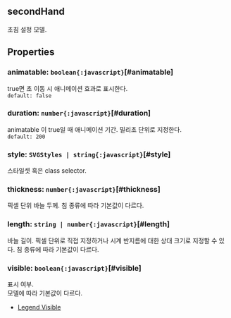 ## secondHand
초침 설정 모델.
## Properties

### animatable: `boolean{:javascript}`[#animatable]
true면 초 이동 시 애니메이션 효과로 표시한다.  
`default: false`  

### duration: `number{:javascript}`[#duration]
animatable 이 true일 때 애니메이션 기간.
밀리초 단위로 지정한다.  
`default: 200`  

### style: `SVGStyles | string{:javascript}`[#style]
스타일셋 혹은 class selector.  

### thickness: `number{:javascript}`[#thickness]
픽셀 단위 바늘 두께.
침 종류에 따라 기본값이 다르다.  

### length: `string | number{:javascript}`[#length]
바늘 길이.
픽셀 단위로 직접 지정하거나 시계 반지름에 대한 상대 크기로 지정할 수 있다.
침 종류에 따라 기본값이 다르다.  

### visible: `boolean{:javascript}`[#visible]
표시 여부.\
모델에 따라 기본값이 다르다.
- [Legend Visible](https:/jsfiddle.net/gh/get/library/pure/realgrid/realchart-demo/tree/master/common/legend-visible)  
